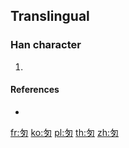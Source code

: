 {{character info/new}}
==Translingual==

===Han character===
{{Han char|rn=20|rad=勹|as=03|sn=5|four=|canj=PNI|ids=⿹勹夕}}

# {{defn|Han|sort=勹03}}

====References====
* {{Han ref|kx=0151.031|hdz=10257.031|uh=5307|ud=21255}}

[[fr:匇]]
[[ko:匇]]
[[pl:匇]]
[[th:匇]]
[[zh:匇]]